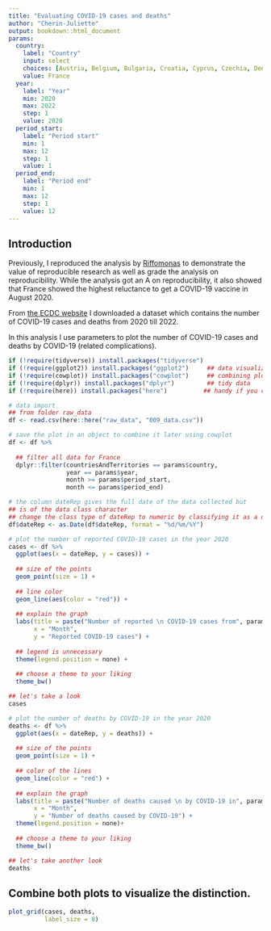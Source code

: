 ```yaml
---
title: "Evaluating COVID-19 cases and deaths"
author: "Cherin-Juliette"
output: bookdown::html_document
params:
  country:
    label: "Country"
    input: select
    choices: [Austria, Belgium, Bulgaria, Croatia, Cyprus, Czechia, Denmark, Estonia, Finland, France, Germany, Greece, Hungary, Iceland, Ireland, Italy, Latvia, Liechtenstein, Lithuania, Luxembourg, Malta, Netherlands, Norway, Poland, Portugal, Romania, Slovakia, Slovenia, Spain, Sweden]
    value: France
  year:
    label: "Year"
    min: 2020
    max: 2022
    step: 1
    value: 2020
  period_start:
    label: "Period start" 
    min: 1
    max: 12
    step: 1
    value: 1
  period_end:
    label: "Period end"
    min: 1
    max: 12
    step: 1
    value: 12
---
```


## Introduction
Previously, I reproduced the analysis by [Riffomonas](https://github.com/riffomonas/vaccination_attitudes) to demonstrate the value of reproducible research as well as grade the analysis on reproducibility. While the analysis got an A on reproducibility, it also showed that France showed the highest reluctance to get a COVID-19 vaccine in August 2020.

From [the ECDC website](https://www.ecdc.europa.eu/en/publications-data/data-daily-new-cases-covid-19-eueea-country) I downloaded a dataset which contains the number of COVID-19 cases and deaths from 2020 till 2022.

In this analysis I use parameters to plot the number of COVID-19 cases and deaths by COVID-19 (related complications). 


```r
if (!require(tidyverse)) install.packages("tidyverse")
if (!require(ggplot2)) install.packages("ggplot2")     ## data visualization
if (!require(cowplot)) install.packages("cowplot")     ## combining plots
if (!require(dplyr)) install.packages("dplyr")         ## tidy data
if (!require(here)) install.packages("here")          ## handy if you cloned the repo
```


```r

# data import
## from folder raw_data
df <- read.csv(here::here("raw_data", "009_data.csv"))
```

```r
# save the plot in an object to combine it later using cowplot
df <- df %>% 
  
  ## filter all data for France
  dplyr::filter(countriesAndTerritories == params$country, 
                year == params$year, 
                month >= params$period_start, 
                month <= params$period_end) 

# the column dateRep gives the full date of the data collected but
## is of the data class character
## change the class type of dateRep to numeric by classifying it as a date
df$dateRep <- as.Date(df$dateRep, format = "%d/%m/%Y")
```

```r
# plot the number of reported COVID-19 cases in the year 2020
cases <- df %>%
  ggplot(aes(x = dateRep, y = cases)) +
  
  ## size of the points
  geom_point(size = 1) +
  
  ## line color
  geom_line(aes(color = "red")) +
  
  ## explain the graph
  labs(title = paste("Number of reported \n COVID-19 cases from", params$period_start, "to", params$period_end, "in", params$year, "for", params$country),
       x = "Month",
       y = "Reported COVID-19 cases") +
  
  ## legend is unnecessary
  theme(legend.position = none) +
  
  ## choose a theme to your liking
  theme_bw()

## let's take a look
cases
```

```r
# plot the number of deaths by COVID-19 in the year 2020
deaths <- df %>%
  ggplot(aes(x = dateRep, y = deaths)) +
  
  ## size of the points
  geom_point(size = 1) +
  
  ## color of the lines
  geom_line(color = "red") +
  
  ## explain the graph
  labs(title = paste("Number of deaths caused \n by COVID-19 in", params$period_start, "to", params$period_end, "in", params$year, "for", params$country),
       x = "Month",
       y = "Number of deaths caused by COVID-19") +
  theme(legend.position = none)+
  
  ## choose a theme to your liking
  theme_bw()

## let's take another look
deaths
```

## Combine both plots to visualize the distinction.
```r
plot_grid(cases, deaths,
          label_size = 8)
```

